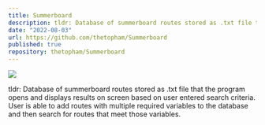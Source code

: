 ```yaml
---
title: Summerboard
description: tldr: Database of summerboard routes stored as .txt file that the program opens and displays results on screen based on user entered search criteria. User is able to add routes with multiple required variables to the database and then search for routes that meet those variables.
date: "2022-08-03"
url: https://github.com/thetopham/Summerboard
published: true
repository: thetopham/Summerboard
---
```



[![](https://raw.githubusercontent.com/thetopham/Summerboard/main/Summerboard%20Boulder.jpg)](https://github.com/thetopham/Summerboard)

tldr: Database of summerboard routes stored as .txt file that the program opens and displays results on screen based on user entered search criteria. User is able to add routes with multiple required variables to the database and then search for routes that meet those variables.
